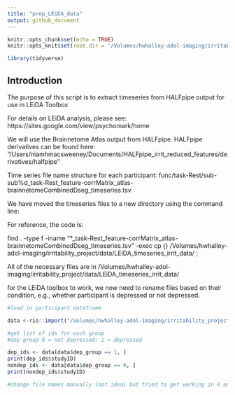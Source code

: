```yaml
---
title: "prep_LEiDA_data"
output: github_document
---
```


```r
knitr::opts_chunk$set(echo = TRUE)
knitr::opts_knit$set(root.dir = '/Volumes/hwhalley-adol-imaging/irritability_project/LEIDA_Toolbox')

library(tidyverse)
```

## Introduction

The purpose of this script is to extract timeseries from HALFpipe output for use in LEiDA Toolbox

For details on LEiDA analysis, please see: https://sites.google.com/view/psychomark/home

We will use the Brainnetome Atlas output from HALFpipe. HALFpipe derivatives can be found here: "/Users/niamhmacsweeney/Documents/HALFpipe_irrit_reduced_features/derivatives/halfpipe"

Time series file name structure for each participant: func/task-Rest/sub-sub%d_task-Rest_feature-corrMatrix_atlas-brainnetomeCombinedDseg_timeseries.tsv

We have moved the timeseries files to a new directory using the command line:

For reference, the code is:

find . -type f -iname "*_task-Rest_feature-corrMatrix_atlas-brainnetomeCombinedDseg_timeseries.tsv" -exec cp {} /Volumes/hwhalley-adol-imaging/irritability_project/data/LEiDA_timeseries_irrit_data/ \;

All of the necessary files are in /Volumes/hwhalley-adol-imaging/irritability_project/data/LEiDA_timeseries_irrit_data/

for the LEiDA toolbox to work, we now need to rename files based on their condition, e.g., whether participant is depressed or not depressed.

```r

#load in participant dataframe

data <-rio::import("/Volumes/hwhalley-adol-imaging/irritability_project/data/LEiDA_data.csv")

#get list of ids for each group
#dep group 0 = not depressed; 1 = depressed 

dep_ids <- data[data$dep_group == 1, ] 
print(dep_ids$studyID)
nondep_ids <- data[data$dep_group == 0, ] 
print(nondep_ids$studyID)

#change file names manually (not ideal but tried to get working in R and was taking too much time. May revisit later!)



```

